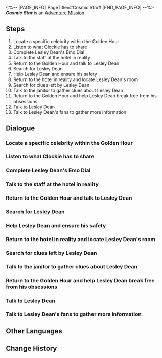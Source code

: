 <%-- [PAGE_INFO]
PageTitle=#Cosmic Star#
[END_PAGE_INFO] --%>
{{Stub|Dialogue, characters, and location(s)}}
{{Mission Infobox
|id            = 2030001
|title         = 
|image         = Mission Cosmic Star.png
|type          = Adventure
|event_name    = 
|chapter       = 
|requirements  = [[Trailblaze Mission]] ''[[Whodunit]]'' completed
|summary       = The figure of the prematurely departed cosmic superstar Lesley Dean has reappeared at the Golden Hour.<br />However, he is not a real individual, but an illusion formed by numerous inseparable thoughts.<br />In the Dreamscape, this illusion continuously seeks evidence of its own existence.
|characters    = <!--characters that appear in this mission-->
|startLocation = <!--location as it intially appears on the mission screen-->
|world         = <!--i.e. Penacony-->
|area          = <!--i.e. A Child's Dream-->
|prev          = 
|next          = 
|exp           = 350
|credits       = 80000
|stellarJade   = 
|other         = {{Card List|Traveler's Guide*5; Refined Aether*5; Lost Crystal*5; Clock Credits*360|delim=;}}
}}
'''''Cosmic Star''''' is an [[Adventure Mission]]<!--in [world]-->.

==Steps==
# Locate a specific celebrity within the Golden Hour
# Listen to what Clockie has to share
# Complete Lesley Dean's Emo Dial
# Talk to the staff at the hotel in reality
# Return to the Golden Hour and talk to Lesley Dean
# Search for Lesley Dean
# Help Lesley Dean and ensure his safety
# Return to the hotel in reality and locate Lesley Dean's room
# Search for clues left by Lesley Dean
# Talk to the janitor to gather clues about Lesley Dean
# Return to the Golden Hour and help Lesley Dean break free from his obsessions
# Talk to Lesley Dean
# Talk to Lesley Dean's fans to gather more information

<!--
==Gameplay Notes==

--><!--
==Trial Character==

-->
==Dialogue==
{{Stub Dialogue}}
===Locate a specific celebrity within the Golden Hour===
{{Mission Description|type=adventure|location=<!--to be added-->|According to the Sweet Dream Times's reports, a certain deceased superstar has appeared in Penacony.<br />Intrigued, you decide to catch a glimpse of this "superstar."}}
{{Dialogue Start}}
:{{tx}}
{{Dialogue End}}

===Listen to what Clockie has to share===
{{Mission Description|type=adventure|location=<!--to be added-->|update|Clockie expresses concern about Lesley Dean's state. Maybe you should have a talk with him.}}
{{Dialogue Start}}
:{{tx}}
{{Dialogue End}}

===Complete Lesley Dean's Emo Dial===
{{Mission Description|type=adventure|location=<!--to be added-->|update|Lesley Dean's Emo Dial lacks a specific emotion.<br />Complete it and help Lesley rediscover his true self.}}
{{Dialogue Start}}
:{{tx}}
{{Dialogue End}}

===Talk to the staff at the hotel in reality===
{{Mission Description|type=adventure|location=<!--to be added-->|update|All of a sudden, Lesley Dean becomes overwhelmed by a whirlwind of disorienting emotions, and he tells you that he has forgotten how to return to reality.<br />He desperately needs help. Return to reality and consult the hotel staff for guidance.}}
{{Dialogue Start}}
:{{tx}}
{{Dialogue End}}

===Return to the Golden Hour and talk to Lesley Dean===
{{Mission Description|type=adventure|location=<!--to be added-->|update|You have a bad feeling that the Bloodhound Family might be working against Lesley Dean. Return to the Golden Hour and check in on him.}}
{{Dialogue Start}}
:{{tx}}
{{Dialogue End}}

===Search for Lesley Dean===
{{Mission Description|type=adventure|location=<!--to be added-->|update|Lesley Dean's fans inform you that the superstar is being pursued by gang members. Find him and figure out what happened.}}
{{Dialogue Start}}
:{{tx}}
{{Dialogue End}}

===Help Lesley Dean and ensure his safety===
{{Mission Description|type=adventure|location=<!--to be added-->|update|For some reason, Lesley Dean is being pursued by the Bloodhound Family. Help him resolve this issue.}}
{{Dialogue Start}}
:{{tx}}
{{Dialogue End}}

===Return to the hotel in reality and locate Lesley Dean's room===
{{Mission Description|type=adventure|location=<!--to be added-->|update|According to the Bloodhound Family, Lesley Dean is staying in room 1007.<br />Lesley Dean wants you to investigate his room in reality.}}
{{Dialogue Start}}
:{{tx}}
{{Dialogue End}}

===Search for clues left by Lesley Dean===
{{Mission Description|type=adventure|location=<!--to be added-->|update|You arrive at room 1007, only to discover that Lesley Dean is not present.<br />Search around for any clues that might provide insight.}}
{{Dialogue Start}}
:{{tx}}
{{Dialogue End}}

===Talk to the janitor to gather clues about Lesley Dean===
{{Mission Description|type=adventure|location=<!--to be added-->|update|It turns out that Lesley Dean has been gone for some time, and the person in the Dreamscape was created by his fans struggling to accept his death.<br />A startled janitor appears behind you. Perhaps she knows something...}}
{{Dialogue Start}}
:{{tx}}
{{Dialogue End}}

===Return to the Golden Hour and help Lesley Dean break free from his obsessions===
{{Mission Description|type=adventure|location=<!--to be added-->|update|It turns out that Lesley Dean has been gone for some time, and the person in the Dreamscape was created by his fans struggling to accept his death.<br />Return to the Golden Hour and inform him of the truth.}}
{{Dialogue Start}}
:{{tx}}
{{Dialogue End}}

===Talk to Lesley Dean===
{{Mission Description|type=adventure|location=<!--to be added-->|update|You have helped Lesley Dean in freeing the people who created him, and now he has no regrets.<br />Talk to him and conclude this bizarre journey.}}
{{Dialogue Start}}
:{{tx}}
{{Dialogue End}}

===Talk to Lesley Dean's fans to gather more information===
{{Mission Description|type=adventure|location=<!--to be added-->|update|One of Lesley Dean's fans is crying for help. Talk to her to get more information.}}
{{Dialogue Start}}
:{{tx}}
{{Dialogue End}}

==Other Languages==
{{Other Languages
|en   = Cosmic Star
|zhs  = 银河之星
|zht  = 銀河之星
|ja   = 銀河のスター
|ko   = 은하 스타
|es   = Superestrella galáctica
|fr   = Étoile cosmique
|ru   = Космическая суперзвезда
|th   = ซูเปอร์สตาร์แห่งกาแล็กซี
|vi   = Ngôi Sao Ngân Hà
|de   = Galaktischer Superstar
|id   = Bintang Galaksi
|pt   = Estrela Cósmica
}}

==Change History==
{{Change History|2.0}}
